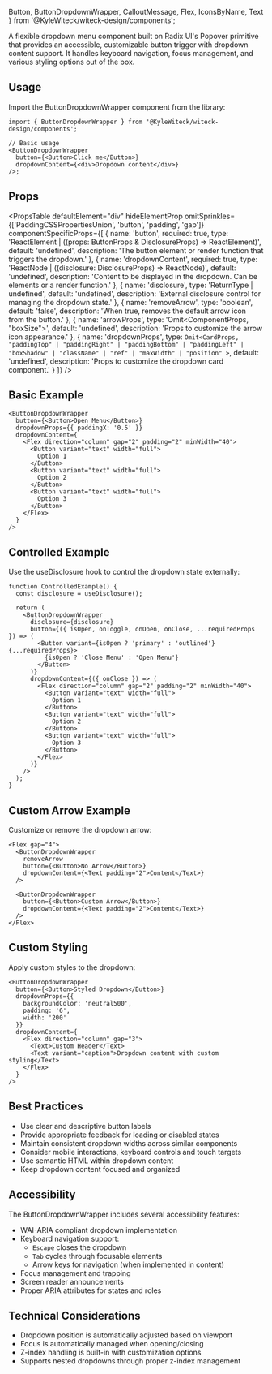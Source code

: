   Button,
  ButtonDropdownWrapper,
  CalloutMessage,
  Flex,
  IconsByName,
  Text
} from '@KyleWiteck/witeck-design/components';

A flexible dropdown menu component built on Radix UI's Popover primitive that
provides an accessible, customizable button trigger with dropdown content
support. It handles keyboard navigation, focus management, and various styling
options out of the box.

## Usage

Import the ButtonDropdownWrapper component from the library:

```tsx
import { ButtonDropdownWrapper } from '@KyleWiteck/witeck-design/components';

// Basic usage
<ButtonDropdownWrapper
  button={<Button>Click me</Button>}
  dropdownContent={<div>Dropdown content</div>}
/>;
```

## Props

<PropsTable
  defaultElement="div"
  hideElementProp
  omitSprinkles={['PaddingCSSPropertiesUnion', 'button', 'padding', 'gap']}
  componentSpecificProps={[
    {
      name: 'button',
      required: true,
      type: 'ReactElement | ((props: ButtonProps & DisclosureProps) => ReactElement)',
      default: 'undefined',
      description:
        'The button element or render function that triggers the dropdown.'
    },
    {
      name: 'dropdownContent',
      required: true,
      type: 'ReactNode | ((disclosure: DisclosureProps) => ReactNode)',
      default: 'undefined',
      description:
        'Content to be displayed in the dropdown. Can be elements or a render function.'
    },
    {
      name: 'disclosure',
      type: 'ReturnType<typeof useDisclosure> | undefined',
      default: 'undefined',
      description:
        'External disclosure control for managing the dropdown state.'
    },
    {
      name: 'removeArrow',
      type: 'boolean',
      default: 'false',
      description: 'When true, removes the default arrow icon from the button.'
    },
    {
      name: 'arrowProps',
      type: 'Omit<ComponentProps<typeof Icons.ArrowDropDown>, "boxSize">',
      default: 'undefined',
      description: 'Props to customize the arrow icon appearance.'
    },
    {
      name: 'dropdownProps',
      type: `Omit<CardProps, "paddingTop"
      | "paddingRight"
      | "paddingBottom"
      | "paddingLeft"
      | "boxShadow"
      | "className"
      | "ref"
      | "maxWidth"
      | "position"
      >`,
      default: 'undefined',
      description: 'Props to customize the dropdown card component.'
    }
  ]}
/>

## Basic Example

```tsx live
<ButtonDropdownWrapper
  button={<Button>Open Menu</Button>}
  dropdownProps={{ paddingX: '0.5' }}
  dropdownContent={
    <Flex direction="column" gap="2" padding="2" minWidth="40">
      <Button variant="text" width="full">
        Option 1
      </Button>
      <Button variant="text" width="full">
        Option 2
      </Button>
      <Button variant="text" width="full">
        Option 3
      </Button>
    </Flex>
  }
/>
```

## Controlled Example

Use the useDisclosure hook to control the dropdown state externally:

```tsx live
function ControlledExample() {
  const disclosure = useDisclosure();

  return (
    <ButtonDropdownWrapper
      disclosure={disclosure}
      button={({ isOpen, onToggle, onOpen, onClose, ...requiredProps }) => (
        <Button variant={isOpen ? 'primary' : 'outlined'} {...requiredProps}>
          {isOpen ? 'Close Menu' : 'Open Menu'}
        </Button>
      )}
      dropdownContent={({ onClose }) => (
        <Flex direction="column" gap="2" padding="2" minWidth="40">
          <Button variant="text" width="full">
            Option 1
          </Button>
          <Button variant="text" width="full">
            Option 2
          </Button>
          <Button variant="text" width="full">
            Option 3
          </Button>
        </Flex>
      )}
    />
  );
}
```

## Custom Arrow Example

Customize or remove the dropdown arrow:

```tsx live
<Flex gap="4">
  <ButtonDropdownWrapper
    removeArrow
    button={<Button>No Arrow</Button>}
    dropdownContent={<Text padding="2">Content</Text>}
  />

  <ButtonDropdownWrapper
    button={<Button>Custom Arrow</Button>}
    dropdownContent={<Text padding="2">Content</Text>}
  />
</Flex>
```

## Custom Styling

Apply custom styles to the dropdown:

```tsx live
<ButtonDropdownWrapper
  button={<Button>Styled Dropdown</Button>}
  dropdownProps={{
    backgroundColor: 'neutral500',
    padding: '6',
    width: '200'
  }}
  dropdownContent={
    <Flex direction="column" gap="3">
      <Text>Custom Header</Text>
      <Text variant="caption">Dropdown content with custom styling</Text>
    </Flex>
  }
/>
```

## Best Practices

- Use clear and descriptive button labels
- Provide appropriate feedback for loading or disabled states
- Maintain consistent dropdown widths across similar components
- Consider mobile interactions, keyboard controls and touch targets
- Use semantic HTML within dropdown content
- Keep dropdown content focused and organized

## Accessibility

The ButtonDropdownWrapper includes several accessibility features:

- WAI-ARIA compliant dropdown implementation
- Keyboard navigation support:
  - `Escape` closes the dropdown
  - `Tab` cycles through focusable elements
  - Arrow keys for navigation (when implemented in content)
- Focus management and trapping
- Screen reader announcements
- Proper ARIA attributes for states and roles

## Technical Considerations

- Dropdown position is automatically adjusted based on viewport
- Focus is automatically managed when opening/closing
- Z-index handling is built-in with customization options
- Supports nested dropdowns through proper z-index management
